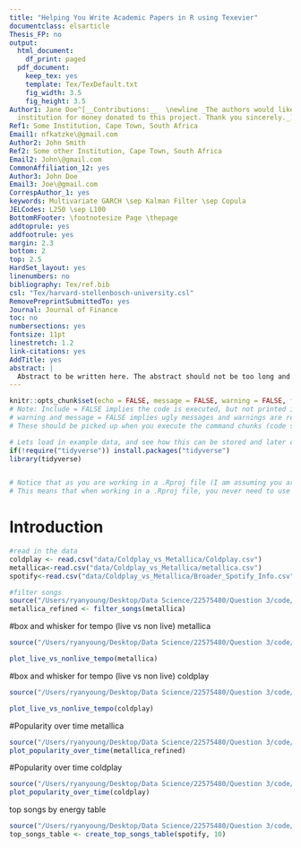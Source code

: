 ```yaml
---
title: "Helping You Write Academic Papers in R using Texevier"
documentclass: elsarticle
Thesis_FP: no
output:
  html_document:
    df_print: paged
  pdf_document:
    keep_tex: yes
    template: Tex/TexDefault.txt
    fig_width: 3.5
    fig_height: 3.5
Author1: Jane Doe^[__Contributions:__  \newline _The authors would like to thank no
  institution for money donated to this project. Thank you sincerely._]
Ref1: Some Institution, Cape Town, South Africa
Email1: nfkatzke\@gmail.com
Author2: John Smith
Ref2: Some other Institution, Cape Town, South Africa
Email2: John\@gmail.com
CommonAffiliation_12: yes
Author3: John Doe
Email3: Joe\@gmail.com
CorrespAuthor_1: yes
keywords: Multivariate GARCH \sep Kalman Filter \sep Copula
JELCodes: L250 \sep L100
BottomRFooter: \footnotesize Page \thepage
addtoprule: yes
addfootrule: yes
margin: 2.3
bottom: 2
top: 2.5
HardSet_layout: yes
linenumbers: no
bibliography: Tex/ref.bib
csl: "Tex/harvard-stellenbosch-university.csl"
RemovePreprintSubmittedTo: yes
Journal: Journal of Finance
toc: no
numbersections: yes
fontsize: 11pt
linestretch: 1.2
link-citations: yes
AddTitle: yes
abstract: |
  Abstract to be written here. The abstract should not be too long and should provide the reader with a good understanding what you are writing about. Academic papers are not like novels where you keep the reader in suspense. To be effective in getting others to read your paper, be as open and concise about your findings here as possible. Ideally, upon reading your abstract, the reader should feel he / she must read your paper in entirety.
---
```


<!-- First: Set your default preferences for chunk options: -->

<!-- If you want a chunk's code to be printed, set echo = TRUE. message = FALSE stops R printing ugly package loading details in your final paper too. I also suggest setting warning = FALSE and checking for warnings in R, else you might find ugly warnings in your paper. -->

```r
knitr::opts_chunk$set(echo = FALSE, message = FALSE, warning = FALSE, fig.width = 6, fig.height = 5, fig.pos="H", fig.pos = 'H')
# Note: Include = FALSE implies the code is executed, but not printed in your pdf.
# warning and message = FALSE implies ugly messages and warnings are removed from your pdf.
# These should be picked up when you execute the command chunks (code sections below) in your rmd, not printed in your paper!

# Lets load in example data, and see how this can be stored and later called from your 'data' folder.
if(!require("tidyverse")) install.packages("tidyverse")
library(tidyverse)


# Notice that as you are working in a .Rproj file (I am assuming you are) - the relative paths of your directories start at your specified root.
# This means that when working in a .Rproj file, you never need to use getwd() - it is assumed as your base root automatically.


```


<!-- ############################## -->
<!-- # Start Writing here: -->
<!-- ############################## -->

# Introduction \label{Introduction}


```r
#read in the data
coldplay <- read.csv("data/Coldplay_vs_Metallica/Coldplay.csv")
metallica<-read.csv("data/Coldplay_vs_Metallica/metallica.csv")
spotify<-read.csv("data/Coldplay_vs_Metallica/Broader_Spotify_Info.csv")

```

```r

#filter songs
source("/Users/ryanyoung/Desktop/Data Science/22575480/Question 3/code/filter_songs.R")
metallica_refined <- filter_songs(metallica)
```

#box and whisker for tempo (live vs non live) metallica
```r
source("/Users/ryanyoung/Desktop/Data Science/22575480/Question 3/code/box_whisker_live.R")

plot_live_vs_nonlive_tempo(metallica)
```

#box and whisker for tempo (live vs non live) coldplay
```r
source("/Users/ryanyoung/Desktop/Data Science/22575480/Question 3/code/box_whisker_live.R")

plot_live_vs_nonlive_tempo(coldplay)
```

#Popularity over time metallica
```r
source("/Users/ryanyoung/Desktop/Data Science/22575480/Question 3/code/line_plot_ metallica.R")
plot_popularity_over_time(metallica_refined)

```

#Popularity over time coldplay
```r
source("/Users/ryanyoung/Desktop/Data Science/22575480/Question 3/code/line_plot_ metallica.R")
plot_popularity_over_time(coldplay)
```

top songs by energy table
```r
source("/Users/ryanyoung/Desktop/Data Science/22575480/Question 3/code/table_energy.R")
top_songs_table <- create_top_songs_table(spotify, 10)
```

